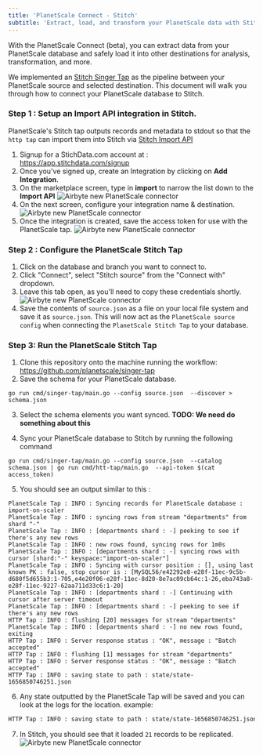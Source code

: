 ```yaml
---
title: 'PlanetScale Connect - Stitch'
subtitle: 'Extract, load, and transform your PlanetScale data with Stitch.'
---
```


With the PlanetScale Connect (beta), you can extract data from your PlanetScale database and safely load it into other destinations for analysis, transformation, and more.

We implemented an [Stitch Singer Tap](https://stitchdata.com/) as the pipeline between your PlanetScale source and selected destination. This document will walk you through how to connect your PlanetScale database to Stitch.

### Step 1 : Setup an Import API integration in Stitch.
PlanetScale's Stitch tap outputs records and metadata to stdout so that the `http tap` can import them
into Stitch via [Stitch Import API](https://www.stitchdata.com/docs/developers/import-api/)

1. Signup for a StichData.com account at : https://app.stitchdata.com/signup
2. Once you've signed up, create an Integration by clicking on **Add Integration**.
3. On the marketplace screen, type in **import** to narrow the list down to the **Import API**
![Airbyte new PlanetScale connector](/img/docs/stitch-add-integration.png)
4. On the next screen, configure your integration name & destination.
![Airbyte new PlanetScale connector](/img/docs/stitch-configure-integration.png)
5. Once the integration is created, save the access token for use with the PlanetScale tap.
 ![Airbyte new PlanetScale connector](/img/docs/stitch-api-token.png)

### Step 2 : Configure the PlanetScale Stitch Tap
1. Click on the database and branch you want to connect to.
2. Click "Connect", select "Stitch source" from the "Connect with" dropdown.
3. Leave this tab open, as you'll need to copy these credentials shortly.
![Airbyte new PlanetScale connector](/img/docs/stitch-source-config.png)
4. Save the contents of `source.json` as a file on your local file system and save it as `source.json`. This will now act
as the `PlanetScale source config` when connecting the `PlanetScale Stitch Tap` to your database.

### Step 3: Run the PlanetScale Stitch Tap
1. Clone this repository onto the machine running the workflow: https://github.com/planetscale/singer-tap
2. Save the schema for your PlanetScale database. 

```
go run cmd/singer-tap/main.go --config source.json  --discover > schema.json
```

3. Select the schema elements you want synced. **TODO: We need do something about this**

4. Sync your PlanetScale database to Stitch by running the following command

```
go run cmd/singer-tap/main.go --config source.json  --catalog schema.json | go run cmd/htt-tap/main.go  --api-token $(cat access_token)
```

5. You should see an output similar to this : 

```
PlanetScale Tap : INFO : Syncing records for PlanetScale database : import-on-scaler
PlanetScale Tap : INFO : syncing rows from stream "departments" from shard "-"
PlanetScale Tap : INFO : [departments shard : -] peeking to see if there's any new rows
PlanetScale Tap : INFO : new rows found, syncing rows for 1m0s
PlanetScale Tap : INFO : [departments shard : -] syncing rows with cursor [shard:"-" keyspace:"import-on-scaler"]
PlanetScale Tap : INFO : Syncing with cursor position : [], using last known PK : false, stop cursor is : [MySQL56/e42292e8-e28f-11ec-9c5b-d680f5d655b3:1-705,e4e20f06-e28f-11ec-8d20-8e7ac09cb64c:1-26,eba743a8-e28f-11ec-9227-62aa711d33c6:1-20]
PlanetScale Tap : INFO : [departments shard : -] Continuing with cursor after server timeout
PlanetScale Tap : INFO : [departments shard : -] peeking to see if there's any new rows
HTTP Tap : INFO : flushing [20] messages for stream "departments"
PlanetScale Tap : INFO : [departments shard : -] no new rows found, exiting
HTTP Tap : INFO : Server response status : "OK", message : "Batch accepted"
HTTP Tap : INFO : flushing [1] messages for stream "departments"
HTTP Tap : INFO : Server response status : "OK", message : "Batch accepted" 
HTTP Tap : INFO : saving state to path : state/state-1656850746251.json
```

6. Any state outputted by the PlanetScale Tap will be saved and you can look at the logs for the location.
example:

``` bash
HTTP Tap : INFO : saving state to path : state/state-1656850746251.json
```

7. In Stitch, you should see that it loaded `21` records to be replicated. 
![Airbyte new PlanetScale connector](/img/docs/stitch-import-done.png)
